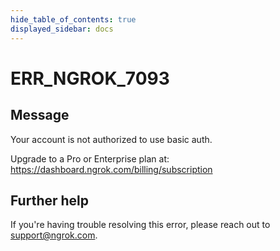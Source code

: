 ```yaml
---
hide_table_of_contents: true
displayed_sidebar: docs
---
```



# ERR_NGROK_7093

## Message

Your account is not authorized to use basic auth.

Upgrade to a Pro or Enterprise plan at: https://dashboard.ngrok.com/billing/subscription

<ErrorDetails error="err_ngrok_7093" />

## Further help

If you're having trouble resolving this error, please reach out to [support@ngrok.com](mailto:support@ngrok.com?subject=Help%20with%20ERR_NGROK_7093).
